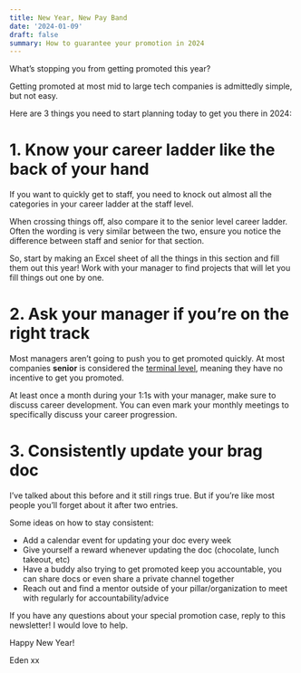 ```yaml
---
title: New Year, New Pay Band
date: '2024-01-09'
draft: false
summary: How to guarantee your promotion in 2024
---
```


What’s stopping you from getting promoted this year?

Getting promoted at most mid to large tech companies is admittedly simple, but not easy.

Here are 3 things you need to start planning today to get you there in 2024:

# 1. Know your career ladder like the back of your hand

If you want to quickly get to staff, you need to knock out almost all the categories in your career ladder at the staff level.

When crossing things off, also compare it to the senior level career ladder. Often the wording is very similar between the two, ensure you notice the difference between staff and senior for that section.

So, start by making an Excel sheet of all the things in this section and fill them out this year! Work with your manager to find projects that will let you fill things out one by one.

# 2. Ask your manager if you’re on the right track

Most managers aren’t going to push you to get promoted quickly. At most companies **senior** is considered the [terminal level](https://jargonism.com/words/1787), meaning they have no incentive to get you promoted.

At least once a month during your 1:1s with your manager, make sure to discuss career development. You can even mark your monthly meetings to specifically discuss your career progression.

# 3. Consistently update your brag doc

I’ve talked about this before and it still rings true. But if you’re like most people you’ll forget about it after two entries.

Some ideas on how to stay consistent:

- Add a calendar event for updating your doc every week
- Give yourself a reward whenever updating the doc (chocolate, lunch takeout, etc)
- Have a buddy also trying to get promoted keep you accountable, you can share docs or even share a private channel together
- Reach out and find a mentor outside of your pillar/organization to meet with regularly for accountability/advice

If you have any questions about your special promotion case, reply to this newsletter! I would love to help.

Happy New Year!

Eden xx

